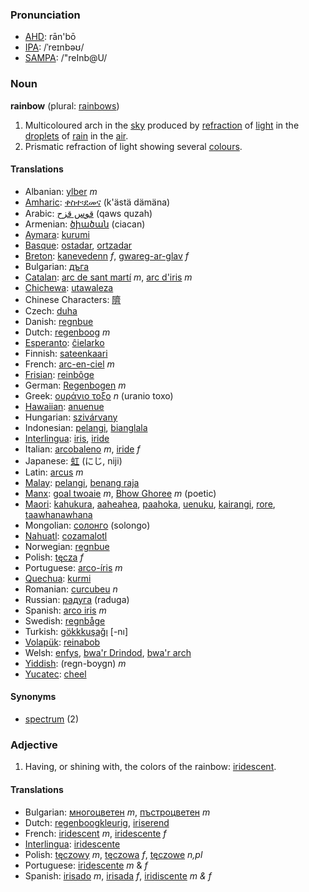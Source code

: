 ===Pronunciation===
*[[w:AHD|AHD]]: rān'bō
*[[w:IPA|IPA]]: /ˈreɪnbəʊ/
*[[w:SAMPA|SAMPA]]: /"reInb@U/

===Noun===
'''rainbow''' (plural: [[rainbows]])

#Multicoloured arch in the [[sky]] produced by [[refraction]] of [[light]] in the [[droplet]]s of [[rain]] in the [[air]].
#Prismatic refraction of light showing several [[colour]]s.

====Translations====
*Albanian: [[ylber]] ''m''
*[[Amharic]]: [[ቀስተ፡ደመና]] (k'ästä dämäna)
*Arabic: [[قوس قزح]] (qaws quzah)
*Armenian: [[ծիածան]] (ciacan)
*[[Aymara]]: [[kurumi]]
*[[Basque]]: [[ostadar]], [[ortzadar]]
*[[Breton]]: [[kanevedenn]] ''f'', [[gwareg-ar-glav]] ''f''
*Bulgarian: [[дъга]]
*[[Catalan]]: [[arc de sant martí]] ''m'', [[arc d'iris]] ''m''
*[[Chichewa]]: [[utawaleza]]
*Chinese Characters: [[隮]]
*Czech: [[duha]]
*Danish: [[regnbue]]
*Dutch: [[regenboog]] ''m''
*[[Esperanto]]: [[ĉielarko]]
*Finnish: [[sateenkaari]]
*French: [[arc-en-ciel]] ''m''
*[[Frisian]]: [[reinbôge]]
*German: [[Regenbogen]] ''m''
*Greek: [[ουράνιο τοξο]] ''n'' (uranio toxo)
*[[Hawaiian]]: [[anuenue]]
*Hungarian: [[szivárvany]]
*Indonesian: [[pelangi]], [[bianglala]]
*[[Interlingua]]: [[iris]], [[iride]]
*Italian: [[arcobaleno]] ''m'', [[iride]] ''f''
*Japanese: [[虹]] (にじ, niji)
*Latin: [[arcus]] ''m''
*[[Malay]]: [[pelangi]], [[benang raja]]
*[[Manx]]: [[goal twoaie]] ''m'', [[Bhow Ghoree]] ''m'' (poetic)
*[[Maori]]: [[kahukura]], [[aaheahea]], [[paahoka]], [[uenuku]], [[kairangi]], [[rore]], [[taawhanawhana]]
*Mongolian: [[солонго]] (solongo)
*[[Nahuatl]]: [[cozamalotl]]
*Norwegian: [[regnbue]]
*Polish: [[tęcza]] ''f''
*Portuguese: [[arco-íris]] ''m''
*[[Quechua]]: [[kurmi]]
*Romanian: [[curcubeu]] ''n''
*Russian: [[радуга]] (raduga)
*Spanish: [[arco iris]] ''m''
*Swedish: [[regnbåge]]
*Turkish: [[gökkkuşağı]] [-nı]
*[[Volapük]]: [[reinabob]]
*Welsh: [[enfys]], [[bwa'r Drindod]], [[bwa'r arch]]
*[[Yiddish]]: (regn-boygn) ''m''
*[[Yucatec]]: [[cheel]]

====Synonyms====
*[[spectrum]] (2)

===Adjective===
# Having, or shining with, the colors of the rainbow: [[iridescent]].

====Translations====
*Bulgarian: [[многоцветен]] ''m'', [[пъстроцветен]] ''m''
*Dutch: [[regenboogkleurig]], [[iriserend]]
*French: [[iridescent]] ''m'', [[iridescente]] ''f''
*[[Interlingua]]: [[iridescente]]
*Polish: [[tęczowy]] ''m'', [[tęczowa]] ''f'', [[tęczowe]] ''n,pl''
*Portuguese: [[iridescente]] ''m'' & ''f''
*Spanish: [[irisado]] ''m'', [[irisada]] ''f'', [[iridiscente]] ''m & f''